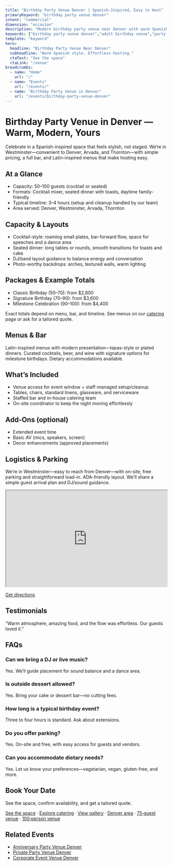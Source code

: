 ```yaml
---
title: "Birthday Party Venue Denver | Spanish-Inspired, Easy to Host"
primaryKeyword: "birthday party venue denver"
intent: "commercial"
dimension: "occasion"
description: "Modern birthday party venue near Denver with warm Spanish style. Intimate space for 50–100 guests, curated bar and Latin-inspired catering."
keywords: ["birthday party venue denver","adult birthday venue","party space denver","private event venue"]
template: "keyword"
hero:
  headline: "Birthday Party Venue Near Denver"
  subheadline: "Warm Spanish style. Effortless hosting."
  ctaText: "See the space"
  ctaLink: "/venue"
breadcrumbs:
  - name: "Home"
    url: "/"
  - name: "Events"
    url: "/events/"
  - name: "Birthday Party Venue in Denver"
    url: "/events/birthday-party-venue-denver"
---
```



# Birthday Party Venue in Denver — Warm, Modern, Yours

Celebrate in a Spanish-inspired space that feels stylish, not staged. We’re in Westminster—convenient to Denver, Arvada, and Thornton—with simple pricing, a full bar, and Latin-inspired menus that make hosting easy.

## At a Glance
- Capacity: 50–100 guests (cocktail or seated)
- Formats: Cocktail mixer, seated dinner with toasts, daytime family-friendly
- Typical timeline: 3–4 hours (setup and cleanup handled by our team)
- Area served: Denver, Westminster, Arvada, Thornton

<PricingSnapshot showEightHour />

## Capacity & Layouts
- Cocktail-style: roaming small plates, bar-forward flow, space for speeches and a dance area
- Seated dinner: long tables or rounds, smooth transitions for toasts and cake
- DJ/band layout guidance to balance energy and conversation
- Photo-worthy backdrops: arches, textured walls, warm lighting

## Packages & Example Totals
- Classic Birthday (50–70): from $2,800
- Signature Birthday (70–90): from $3,600
- Milestone Celebration (90–100): from $4,400

Exact totals depend on menu, bar, and timeline. See menus on our [catering](/catering) page or ask for a tailored quote.

## Menus & Bar
Latin-inspired menus with modern presentation—tapas-style or plated dinners. Curated cocktails, beer, and wine with signature options for milestone birthdays. Dietary accommodations available.

## What’s Included
- Venue access for event window + staff-managed setup/cleanup
- Tables, chairs, standard linens, glassware, and serviceware
- Staffed bar and in-house catering team
- On-site coordinator to keep the night moving effortlessly

## Add‑Ons (optional)
- Extended event time
- Basic AV (mics, speakers, screen)
- Decor enhancements (approved placements)

## Logistics & Parking
We’re in Westminster—easy to reach from Denver—with on-site, free parking and straightforward load-in. ADA-friendly layout. We’ll share a simple guest arrival plan and DJ/sound guidance.

<iframe
  src="https://www.google.com/maps?q=8050+Federal+Blvd+Westminster+CO+80031&output=embed"
  width="100%"
  height="300"
  style={{ border: 0 }}
  loading="lazy"
  referrerpolicy="no-referrer-when-downgrade"
  aria-label="Map to Penelope’s Venue, 8050 Federal Blvd, Westminster, CO 80031"
></iframe>

<p><a href="https://www.google.com/maps/dir/?api=1&destination=8050+Federal+Blvd+Westminster+CO+80031" target="_blank" rel="noopener">Get directions</a></p>

## Testimonials
“Warm atmosphere, amazing food, and the flow was effortless. Our guests loved it.”

## FAQs
### Can we bring a DJ or live music?
Yes. We’ll guide placement for sound balance and a dance area.

### Is outside dessert allowed?
Yes. Bring your cake or dessert bar—no cutting fees.

### How long is a typical birthday event?
Three to four hours is standard. Ask about extensions.

### Do you offer parking?
Yes. On-site and free, with easy access for guests and vendors.

### Can you accommodate dietary needs?
Yes. Let us know your preferences—vegetarian, vegan, gluten-free, and more.

## Book Your Date
See the space, confirm availability, and get a tailored quote.

[See the space](/venue) · [Explore catering](/catering) · [View gallery](/gallery) · [Denver area](/service-areas/denver) · [75‑guest venue](/venue/capacity/75-guest-wedding-venue-denver) · [100‑person venue](/venue/capacity/100-person-wedding-venue-denver)

## Related Events
- [Anniversary Party Venue Denver](/events/anniversary-party-venue-denver)
- [Private Party Venue Denver](/events/private-party-venue-denver)
- [Corporate Event Venue Denver](/events/corporate-event-venue-denver)

<script
  type="application/ld+json"
  dangerouslySetInnerHTML={{
    __html: JSON.stringify({
      "@context": "https://schema.org",
      "@type": "FAQPage",
      "mainEntity": [
        {"@type": "Question", "name": "Can we bring a DJ or live music?", "acceptedAnswer": {"@type": "Answer", "text": "Yes. We’ll guide placement for sound balance and a dance area."}},
        {"@type": "Question", "name": "Is outside dessert allowed?", "acceptedAnswer": {"@type": "Answer", "text": "Yes. Bring your cake or dessert bar—no cutting fees."}},
        {"@type": "Question", "name": "How long is a typical birthday event?", "acceptedAnswer": {"@type": "Answer", "text": "Three to four hours is standard. Ask about extensions."}},
        {"@type": "Question", "name": "Do you offer parking?", "acceptedAnswer": {"@type": "Answer", "text": "Yes. On-site and free, with easy access for guests and vendors."}},
        {"@type": "Question", "name": "Can you accommodate dietary needs?", "acceptedAnswer": {"@type": "Answer", "text": "Yes. We offer vegetarian, vegan, gluten-free, and other options."}}
      ]
    })
  }}
/>

<script
  type="application/ld+json"
  dangerouslySetInnerHTML={{
    __html: JSON.stringify({
      "@context": "https://schema.org",
      "@type": "Service",
      "serviceType": "Birthday party venue",
      "provider": {"@type": "LocalBusiness", "name": "Penelope’s Venue"},
      "areaServed": ["Denver", "Westminster", "Arvada", "Thornton"],
      "offers": {"@type": "AggregateOffer", "priceCurrency": "USD", "lowPrice": "1440", "highPrice": "3200"}
    })
  }}
/>



